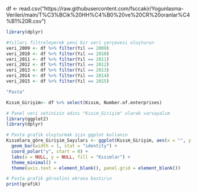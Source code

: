 df <- read.csv("https://raw.githubusercontent.com/fsccakir/Yogunlasma-Verileri/main/T%C3%BCik%20HH%C4%B0%20ve%20CR%20oranlar%C4%B1%20R.csv")


```{r}


library(dplyr)

#Yılları filtreleyerek yeni bir veri çerçevesi oluşturun
veri_2009 <- df %>% filter(Yıl == 2009)
veri_2010 <- df %>% filter(Yıl == 2010)
veri_2011 <- df %>% filter(Yıl == 2011)
veri_2012 <- df %>% filter(Yıl == 2012)
veri_2013 <- df %>% filter(Yıl == 2013)
veri_2014 <- df %>% filter(Yıl == 2014)
veri_2015 <- df %>% filter(Yıl == 2015)

"Pasta"

Kısım_Girişim<- df %>% select(Kısım, Number.of.enterprises)

# Panel veri setinizin adını "Kısım_Girişim" olarak varsayalım
library(ggplot2)
library(dplyr)

# Pasta grafik oluşturmak için ggplot kullanın
Kısımlara_göre_Girişim_Sayıları <- ggplot(Kısım_Girişim, aes(x = "", y = Number.of.enterprises, fill = Kısım)) +
  geom_bar(width = 1, stat = "identity") +
  coord_polar("y", start = 0) +
  labs(x = NULL, y = NULL, fill = "Kısımlar") +
  theme_minimal() +
  theme(axis.text = element_blank(), panel.grid = element_blank())

# Pasta grafik görselini ekrana bastırın
print(grafik)

```


```{r}


```



```{r}



```





